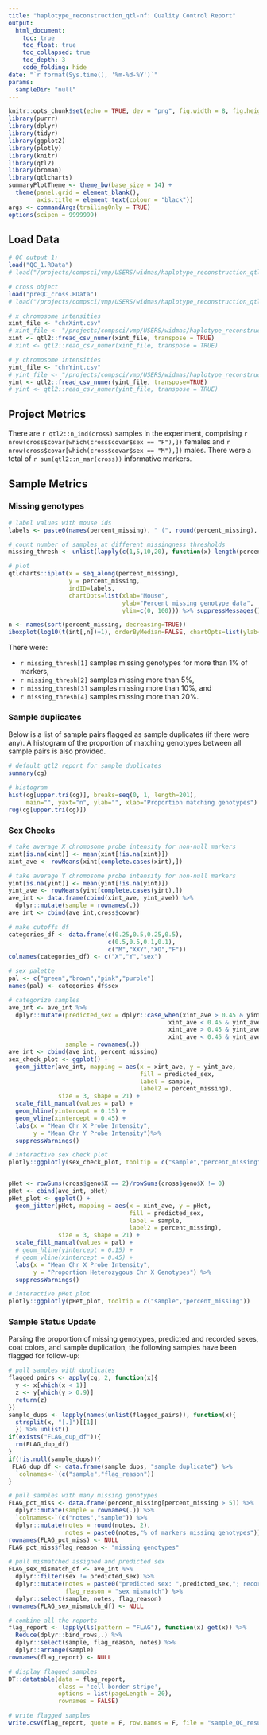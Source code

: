 ```yaml
---
title: "haplotype_reconstruction_qtl-nf: Quality Control Report"
output: 
  html_document:
    toc: true
    toc_float: true
    toc_collapsed: true
    toc_depth: 3
    code_folding: hide
date: "`r format(Sys.time(), '%m-%d-%Y')`"
params:
  sampleDir: "null"
---
```


```r
knitr::opts_chunk$set(echo = TRUE, dev = "png", fig.width = 8, fig.height = 6)
library(purrr)
library(dplyr)
library(tidyr)
library(ggplot2)
library(plotly)
library(knitr)
library(qtl2)
library(broman)
library(qtlcharts)
summaryPlotTheme <- theme_bw(base_size = 14) + 
  theme(panel.grid = element_blank(),
        axis.title = element_text(colour = "black"))
args <- commandArgs(trailingOnly = TRUE)
options(scipen = 9999999)

```

## Load Data

```r

# QC output 1:
load("QC_1.RData")
# load("/projects/compsci/vmp/USERS/widmas/haplotype_reconstruction_qtl-nf/projects/do_oocyte/geno_probs/QC_1.RData")

# cross object
load("preQC_cross.RData")
# load("/projects/compsci/vmp/USERS/widmas/haplotype_reconstruction_qtl-nf/projects/do_oocyte/geno_probs/preQC_cross.RData")

# x chromosome intensities
xint_file <- "chrXint.csv"
# xint_file <- "/projects/compsci/vmp/USERS/widmas/haplotype_reconstruction_qtl-nf/projects/do_oocyte/qtl2genos/chrXint.csv"
xint <- qtl2::fread_csv_numer(xint_file, transpose = TRUE)
# xint <- qtl2::read_csv_numer(xint_file, transpose = TRUE)

# y chromosome intensities
yint_file <- "chrYint.csv"
# yint_file <- "/projects/compsci/vmp/USERS/widmas/haplotype_reconstruction_qtl-nf/projects/do_oocyte/qtl2genos/chrYint.csv"
yint <- qtl2::fread_csv_numer(yint_file, transpose=TRUE)
# yint <- qtl2::read_csv_numer(yint_file, transpose = TRUE)
```

## Project Metrics

There are `r qtl2::n_ind(cross)` samples in the experiment, comprising `r nrow(cross$covar[which(cross$covar$sex == "F"),])` females and `r nrow(cross$covar[which(cross$covar$sex == "M"),])` males. There were a total of `r sum(qtl2::n_mar(cross))` informative markers.

## Sample Metrics

### Missing genotypes

```r
# label values with mouse ids
labels <- paste0(names(percent_missing), " (", round(percent_missing), "%)")

# count number of samples at different missingness thresholds
missing_thresh <- unlist(lapply(c(1,5,10,20), function(x) length(percent_missing[percent_missing > x])))

# plot
qtlcharts::iplot(x = seq_along(percent_missing),
                 y = percent_missing, 
                 indID=labels,
                 chartOpts=list(xlab="Mouse", 
                                ylab="Percent missing genotype data",
                                ylim=c(0, 100))) %>% suppressMessages()

n <- names(sort(percent_missing, decreasing=TRUE))
iboxplot(log10(t(int[,n])+1), orderByMedian=FALSE, chartOpts=list(ylab="log10(SNP intensity + 1)"))
```

There were:

- `r missing_thresh[1]` samples missing genotypes for more than 1% of markers,
- `r missing_thresh[2]` samples missing more than 5%, 
- `r missing_thresh[3]` samples missing more than 10%, and
- `r missing_thresh[4]` samples missing more than 20%.

### Sample duplicates

Below is a list of sample pairs flagged as sample duplicates (if there were any). A histogram of the proportion of matching genotypes between all sample pairs is also provided.

```r
# default qtl2 report for sample duplicates
summary(cg)

# histogram
hist(cg[upper.tri(cg)], breaks=seq(0, 1, length=201),
     main="", yaxt="n", ylab="", xlab="Proportion matching genotypes")
rug(cg[upper.tri(cg)])
```

### Sex Checks

```r
# take average X chromosome probe intensity for non-null markers
xint[is.na(xint)] <- mean(xint[!is.na(xint)])
xint_ave <- rowMeans(xint[complete.cases(xint),])

# take average Y chromosome probe intensity for non-null markers
yint[is.na(yint)] <- mean(yint[!is.na(yint)])
yint_ave <- rowMeans(yint[complete.cases(yint),])
ave_int <- data.frame(cbind(xint_ave, yint_ave)) %>%
  dplyr::mutate(sample = rownames(.))
ave_int <- cbind(ave_int,cross$covar)

# make cutoffs df
categories_df <- data.frame(c(0.25,0.5,0.25,0.5),
                            c(0.5,0.5,0.1,0.1),
                            c("M","XXY","XO","F"))
colnames(categories_df) <- c("X","Y","sex")

# sex palette
pal <- c("green","brown","pink","purple")
names(pal) <- categories_df$sex

# categorize samples
ave_int <- ave_int %>%
  dplyr::mutate(predicted_sex = dplyr::case_when(xint_ave > 0.45 & yint_ave < 0.15 ~ "F",
                                             xint_ave < 0.45 & yint_ave < 0.15 ~ "XO",
                                             xint_ave > 0.45 & yint_ave > 0.15 ~ "XXY",
                                             xint_ave < 0.45 & yint_ave > 0.15 ~ "M"),
                sample = rownames(.))
ave_int <- cbind(ave_int, percent_missing)
sex_check_plot <- ggplot() +
  geom_jitter(ave_int, mapping = aes(x = xint_ave, y = yint_ave, 
                                     fill = predicted_sex, 
                                     label = sample,
                                     label2 = percent_missing), 
              size = 3, shape = 21) +
  scale_fill_manual(values = pal) + 
  geom_hline(yintercept = 0.15) + 
  geom_vline(xintercept = 0.45) +
  labs(x = "Mean Chr X Probe Intensity",
       y = "Mean Chr Y Probe Intensity")%>%
  suppressWarnings()

# interactive sex check plot
plotly::ggplotly(sex_check_plot, tooltip = c("sample","percent_missing"))


pHet <- rowSums(cross$geno$X == 2)/rowSums(cross$geno$X != 0)
pHet <- cbind(ave_int, pHet)
pHet_plot <- ggplot() +
  geom_jitter(pHet, mapping = aes(x = xint_ave, y = pHet, 
                                  fill = predicted_sex, 
                                  label = sample,
                                  label2 = percent_missing), 
              size = 3, shape = 21) +
  scale_fill_manual(values = pal) +
  # geom_hline(yintercept = 0.15) + 
  # geom_vline(xintercept = 0.45) +
  labs(x = "Mean Chr X Probe Intensity",
       y = "Proportion Heterozygous Chr X Genotypes") %>%
  suppressWarnings()

# interactive pHet plot
plotly::ggplotly(pHet_plot, tooltip = c("sample","percent_missing"))
```

### Sample Status Update

Parsing the proportion of missing genotypes, predicted and recorded sexes, coat colors, and sample duplication, the following samples have been flagged for follow-up:

```r
# pull samples with duplicates
flagged_pairs <- apply(cg, 2, function(x){
  y <- x[which(x < 1)]
  z <- y[which(y > 0.9)]
  return(z)
})
sample_dups <- lapply(names(unlist(flagged_pairs)), function(x){
  strsplit(x, "[.]")[[1]]
  }) %>% unlist()
if(exists("FLAG_dup_df")){
  rm(FLAG_dup_df)
}
if(!is.null(sample_dups)){
 FLAG_dup_df <- data.frame(sample_dups, "sample duplicate") %>%
  `colnames<-`(c("sample","flag_reason"))
}

# pull samples with many missing genotypes
FLAG_pct_miss <- data.frame(percent_missing[percent_missing > 5]) %>%
  dplyr::mutate(sample = rownames(.)) %>%
  `colnames<-`(c("notes","sample")) %>%
  dplyr::mutate(notes = round(notes, 2),
                notes = paste0(notes,"% of markers missing genotypes"))
rownames(FLAG_pct_miss) <- NULL
FLAG_pct_miss$flag_reason <- "missing genotypes"

# pull mismatched assigned and predicted sex
FLAG_sex_mismatch_df <- ave_int %>%
  dplyr::filter(sex != predicted_sex) %>%
  dplyr::mutate(notes = paste0("predicted sex: ",predicted_sex,"; recorded sex: ", sex),
                flag_reason = "sex mismatch") %>%
  dplyr::select(sample, notes, flag_reason)
rownames(FLAG_sex_mismatch_df) <- NULL

# combine all the reports
flag_report <- lapply(ls(pattern = "FLAG"), function(x) get(x)) %>%
  Reduce(dplyr::bind_rows,.) %>%
  dplyr::select(sample, flag_reason, notes) %>%
  dplyr::arrange(sample)
rownames(flag_report) <- NULL

# display flagged samples
DT::datatable(data = flag_report, 
              class = 'cell-border stripe', 
              options = list(pageLength = 20), 
              rownames = FALSE)

# write flagged samples
write.csv(flag_report, quote = F, row.names = F, file = "sample_QC_result.csv")
```


